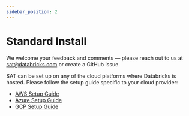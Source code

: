 ```yaml
---
sidebar_position: 2
---
```


# Standard Install

<Admonition type="note" title="Note">

We welcome your feedback and comments — please reach out to us at sat@databricks.com or create a GitHub issue.

</Admonition>

SAT can be set up on any of the cloud platforms where Databricks is hosted. Please follow the setup guide specific to your cloud provider:

- [AWS Setup Guide](./aws.mdx)
- [Azure Setup Guide](./azure.mdx)
- [GCP Setup Guide](./gcp.mdx)